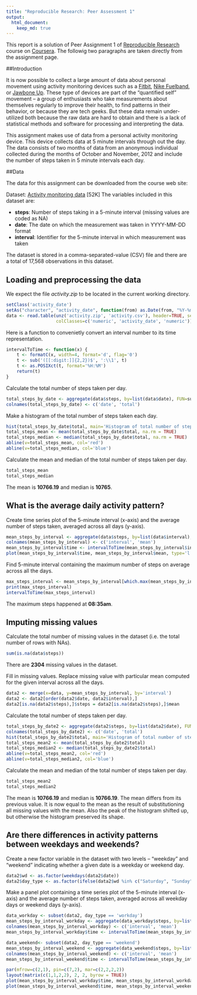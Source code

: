 ```yaml
---
title: "Reproducible Research: Peer Assessment 1"
output: 
  html_document:
    keep_md: true
---
```


This report is a solution of Peer Assignment 1 of [Reproducible Research](https://class.coursera.org/repdata-033) course on [Coursera](https://www.coursera.org/). The followig two paragraphs are taken directly from the assignment page.

##Introduction

It is now possible to collect a large amount of data about personal movement using activity monitoring devices such as a [Fitbit](http://www.fitbit.com/), [Nike Fuelband](http://www.nike.com/us/en_us/c/nikeplus-fuelband), or [Jawbone Up](https://jawbone.com/up). These type of devices are part of the “quantified self” movement – a group of enthusiasts who take measurements about themselves regularly to improve their health, to find patterns in their behavior, or because they are tech geeks. But these data remain under-utilized both because the raw data are hard to obtain and there is a lack of statistical methods and software for processing and interpreting the data.

This assignment makes use of data from a personal activity monitoring device. This device collects data at 5 minute intervals through out the day. The data consists of two months of data from an anonymous individual collected during the months of October and November, 2012 and include the number of steps taken in 5 minute intervals each day.

##Data

The data for this assignment can be downloaded from the course web site:

Dataset: [Activity monitoring data](https://d396qusza40orc.cloudfront.net/repdata%2Fdata%2Factivity.zip) [52K]
The variables included in this dataset are:

- __steps__: Number of steps taking in a 5-minute interval (missing values are coded as NA)
- __date__: The date on which the measurement was taken in YYYY-MM-DD format
- __interval__: Identifier for the 5-minute interval in which measurement was taken

The dataset is stored in a comma-separated-value (CSV) file and there are a total of 17,568 observations in this dataset.

## Loading and preprocessing the data

We expect the file _activity.zip_ to be located in the current working directory.

```r
setClass('activity_date')
setAs("character", "activity_date", function(from) as.Date(from, "%Y-%m-%d"))
data <- read.table(unz('activity.zip', 'activity.csv'), header=TRUE, sep=",", 
                   colClasses=c('numeric', 'activity_date', 'numeric'))
```

Here is a function to convenietly convert an interval number to its time representation.

```r
intervalToTime <- function(x) {
    t <- formatC(x, width=4, format='d', flag='0')
    t <- sub('([[:digit:]]{2,2})$', ':\\1', t)
    t <- as.POSIXct(t, format='%H:%M')
    return(t)
}
```

Calculate the total number of steps taken per day.

```r
total_steps_by_date <- aggregate(data$steps, by=list(data$date), FUN=sum)
colnames(total_steps_by_date) <- c('date', 'total')
```

Make a histogram of the total number of steps taken each day.

```r
hist(total_steps_by_date$total, main='Histogram of total number of steps taken each day', xlab=NULL)
total_steps_mean <- mean(total_steps_by_date$total, na.rm = TRUE)
total_steps_median <- median(total_steps_by_date$total, na.rm = TRUE)
abline(v=total_steps_mean, col='red')
abline(v=total_steps_median, col='blue')
```

Calculate the mean and median of the total number of steps taken per day.

```r
total_steps_mean
total_steps_median
```

The mean is __10766.19__ and median is __10765__.

## What is the average daily activity pattern?

Create time series plot of the 5-minute interval (x-axis) and the average number of steps taken, averaged across all days (y-axis).

```r
mean_steps_by_interval <- aggregate(data$steps, by=list(data$interval), FUN=mean, na.rm=TRUE)
colnames(mean_steps_by_interval) <- c('interval', 'mean')
mean_steps_by_interval$time <- intervalToTime(mean_steps_by_interval$interval)
plot(mean_steps_by_interval$time, mean_steps_by_interval$mean, type='l', xlab='time', ylab='mean')
```

Find 5-minute interval containing the maximum number of steps on average across all the days.

```r
max_steps_interval <- mean_steps_by_interval[which.max(mean_steps_by_interval$mean), 'interval']
print(max_steps_interval)
intervalToTime(max_steps_interval)
```

The maximum steps happened at __08:35am__.

## Imputing missing values

Calculate the total number of missing values in the dataset (i.e. the total number of rows with NAs).

```r
sum(is.na(data$steps))
```

There are __2304__ missing values in the dataset.

Fill in missing values. Replace missing value with particular mean computed for the given interval across all the days.

```r
data2 <- merge(x=data, y=mean_steps_by_interval, by='interval')
data2 <- data2[order(data2$date, data2$interval),]
data2[is.na(data2$steps),]$steps = data2[is.na(data2$steps),]$mean
```

Calculate the total number of steps taken per day.

```r
total_steps_by_date2 <- aggregate(data2$steps, by=list(data2$date), FUN=sum)
colnames(total_steps_by_date2) <- c('date', 'total')
hist(total_steps_by_date2$total, main='Histogram of total number of steps taken each day', xlab='Number of steps each day')
total_steps_mean2 <- mean(total_steps_by_date2$total)
total_steps_median2 <- median(total_steps_by_date2$total)
abline(v=total_steps_mean2, col='red')
abline(v=total_steps_median2, col='blue')
```

Calculate the mean and median of the total number of steps taken per day.

```r
total_steps_mean2
total_steps_median2
```

The mean is __10766.19__ and median is __10766.19__. The mean differs from its previous value. It is now equal to the mean as the result of substitutioning all missing values with the mean. Also the peak of the histogram shifted up, but otherwise the histogram preserved its shape.

## Are there differences in activity patterns between weekdays and weekends?

Create a new factor variable in the dataset with two levels – “weekday” and “weekend” indicating whether a given date is a weekday or weekend day.

```r
data2$wd <- as.factor(weekdays(data2$date))
data2$day_type <- as.factor(ifelse(data2$wd %in% c("Saturday", "Sunday"), "weekend", "workday"))
```

Make a panel plot containing a time series plot of the 5-minute interval (x-axis) and the average number of steps taken, averaged across all weekday days or weekend days (y-axis).

```r
data_workday <- subset(data2, day_type == 'workday')
mean_steps_by_interval_workday <- aggregate(data_workday$steps, by=list(data_workday$interval), FUN=mean)
colnames(mean_steps_by_interval_workday) <- c('interval', 'mean')
mean_steps_by_interval_workday$time <- intervalToTime(mean_steps_by_interval_workday$interval)

data_weekend<- subset(data2, day_type == 'weekend')
mean_steps_by_interval_weekend <- aggregate(data_weekend$steps, by=list(data_weekend$interval), FUN=mean)
colnames(mean_steps_by_interval_weekend) <- c('interval', 'mean')
mean_steps_by_interval_weekend$time <- intervalToTime(mean_steps_by_interval_weekend$interval)

par(mfrow=c(2,1), pin=c(7,2), mar=c(2,2,2,2))
layout(matrix(c(1,1,2,2), 2, 2, byrow = TRUE))
plot(mean_steps_by_interval_workday$time, mean_steps_by_interval_workday$mean, type='l', ylim=c(0,250), xlab='time', ylab='mean', main='Workdays')
plot(mean_steps_by_interval_weekend$time, mean_steps_by_interval_weekend$mean, type='l', ylim=c(0,250), xlab='time', ylab='mean', main='Weekends')
```
